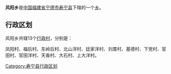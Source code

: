 {{unreferenced|time=2016-04-08T02:48:10+00:00}}
{{中国乡级行政区
| 行政区全称 = 风阳乡
| 景观照片文件名 =
| 景观照片描述 =
| 汉语拼音 =
| 通用拼音 =
| 注音符號 =
| 其它标音类型1 =
| 其它标音1 =
| 其它标音类型2 =
| 其它标音2 =
| 其它语言类型1 =
| 其它语言地名1 =
| 其它语言类型2 =
| 其它语言地名2 =
| 上级行政区 = [[福建省|福建省]][[宁德市|宁德市]][[寿宁县|寿宁县]]
| 行政区类别 = [[乡|乡]]
| 行政区划代码 =350924208
| 地理坐标 =
| 总面积 =
| 户籍人口 =
| 户籍人口年份 =
| 常住人口 =
| 常住人口年份 =
| 人口密度 =
| 行政区划 =
| 官方网站 =
| 政府驻地 =
| 邮政编码 =
| 毗邻行政区 =
| 位置图文件名 =
| 位置图描述 =
}}
'''风阳乡'''是[[中华人民共和国|中国]][[福建省|福建省]][[宁德市|宁德市]][[寿宁县|寿宁县]]下辖的一个[[乡|乡]]。

== 行政区划 ==

风阳乡共辖13个[[行政村|行政村]]，分别是：

凤阳村、福后村、东岭后村、北山洋村、廷家洋村、刘厝村、基德村、下党村、官田村、官田洋村、天香村、大石村、上大洋村。

{{寿宁县行政区划}}
{{福建小作品}}

[[Category:寿宁县行政区划|Category:寿宁县行政区划]]